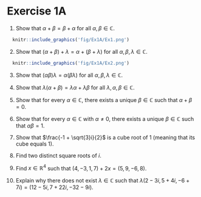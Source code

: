 # Exercise 1A

1. Show that $\alpha + \beta = \beta + \alpha$ for all $\alpha, \beta \in \mathbb{C}$.

```r
  knitr::include_graphics('fig/Ex1A/Ex1.png') 
```

2. Show that $(\alpha + \beta) + \lambda = \alpha + (\beta + \lambda)$ for all $\alpha, \beta, \lambda \in \mathbb{C}$.

```r
  knitr::include_graphics('fig/Ex1A/Ex2.png') 
```

3. Show that $(\alpha \beta)\lambda = \alpha(\beta \lambda)$ for all $\alpha, \beta, \lambda \in \mathbb{C}$.


4. Show that $\lambda(\alpha + \beta) = \lambda\alpha + \lambda\beta$ for all $\lambda, \alpha, \beta \in \mathbb{C}$.


5. Show that for every $\alpha \in \mathbb{C}$, there exists a unique $\beta \in \mathbb{C}$ such that $\alpha + \beta = 0$.


6. Show that for every $\alpha \in \mathbb{C}$ with $\alpha \neq 0$, there exists a unique $\beta \in \mathbb{C}$ such that $\alpha\beta = 1$.


7. Show that $\frac{-1 + \sqrt{3}i}{2}$ is a cube root of 1 (meaning that its cube equals 1).


8. Find two distinct square roots of $i$.


9. Find $x \in \mathbb{R}^4$ such that $(4, -3, 1, 7) + 2x = (5, 9, -6, 8)$.


10. Explain why there does not exist $\lambda \in \mathbb{C}$ such that $\lambda(2 - 3i, 5 + 4i, -6 + 7i) = (12 - 5i, 7 + 22i, -32 - 9i)$.
